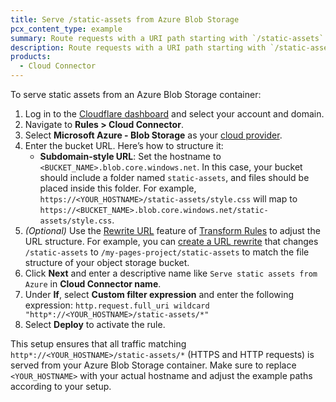 ```yaml
---
title: Serve /static-assets from Azure Blob Storage
pcx_content_type: example
summary: Route requests with a URI path starting with `/static-assets` to an Azure Blob Storage container using Cloud Connector.
description: Route requests with a URI path starting with `/static-assets` to an Azure Blob Storage container using Cloud Connector.
products:
  - Cloud Connector
---
```


To serve static assets from an Azure Blob Storage container:

1. Log in to the [Cloudflare dashboard](https://dash.cloudflare.com/) and select your account and domain.
2. Navigate to **Rules > Cloud Connector**.
3. Select **Microsoft Azure - Blob Storage** as your [cloud provider](/rules/cloud-connector/providers/).
4. Enter the bucket URL. Here’s how to structure it:
   - **Subdomain-style URL**: Set the hostname to `<BUCKET_NAME>.blob.core.windows.net`. In this case, your bucket should include a folder named `static-assets`, and files should be placed inside this folder. For example, `https://<YOUR_HOSTNAME>/static-assets/style.css` will map to `https://<BUCKET_NAME>.blob.core.windows.net/static-assets/style.css`.
5. _(Optional)_ Use the [Rewrite URL](/rules/transform/url-rewrite/) feature of [Transform Rules](/rules/transform/) to adjust the URL structure. For example, you can [create a URL rewrite](/rules/transform/url-rewrite/create-dashboard/) that changes `/static-assets` to `/my-pages-project/static-assets` to match the file structure of your object storage bucket.
6. Click **Next** and enter a descriptive name like `Serve static assets from Azure` in **Cloud Connector name**.
7. Under **If**, select **Custom filter expression** and enter the following expression:
   `http.request.full_uri wildcard "http*://<YOUR_HOSTNAME>/static-assets/*"`<br />
8. Select **Deploy** to activate the rule.

This setup ensures that all traffic matching `http*://<YOUR_HOSTNAME>/static-assets/*` (HTTPS and HTTP requests) is served from your Azure Blob Storage container. Make sure to replace `<YOUR_HOSTNAME>` with your actual hostname and adjust the example paths according to your setup.
